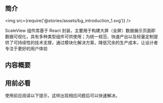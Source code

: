
<Meta title="指南|简介" />

## 简介

<img src={require('@stories/assets/bg_introduction_1.svg')} />

ScaleView 组件库基于 React 封装，主要用于构建大屏（全屏）数据展示页面即数据可视化，具有多种类型组件可供使用；为统一规范、快速产出以及轻量定制提供了可持续性的技术支撑，通过模块化解决方案，降低冗余的生产成本，让设计者专注于更好的用户体验

## 内容概要

<Brief></Brief>

## 用前必看

<div style={{color: '#40454A'}}>使用前应阅读以下提示，这样出现相应问题后可以快速解决。</div>
